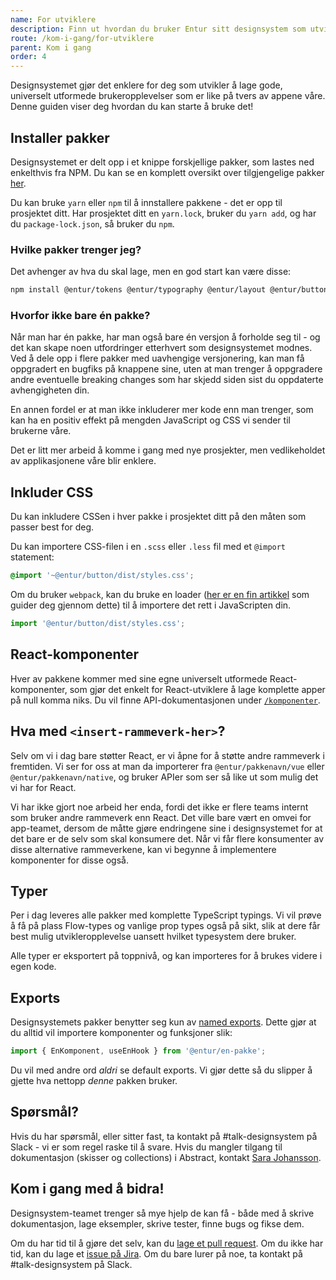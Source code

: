 ```yaml
---
name: For utviklere
description: Finn ut hvordan du bruker Entur sitt designsystem som utvikler.
route: /kom-i-gang/for-utviklere
parent: Kom i gang
order: 4
---
```



<PageHeader>
  Designsystemet gjør det enklere for deg som utvikler å lage gode, universelt
  utformede brukeropplevelser som er like på tvers av appene våre. Denne guiden
  viser deg hvordan du kan starte å bruke det!
</PageHeader>

## Installer pakker

Designsystemet er delt opp i et knippe forskjellige pakker, som lastes ned enkelthvis fra NPM. Du kan se en komplett oversikt over tilgjengelige pakker [her](http://npmjs.org/org/entur).

Du kan bruke `yarn` eller `npm` til å innstallere pakkene - det er opp til prosjektet ditt. Har prosjektet ditt en `yarn.lock`, bruker du `yarn add`, og har du `package-lock.json`, så bruker du `npm`.

### Hvilke pakker trenger jeg?

Det avhenger av hva du skal lage, men en god start kan være disse:

```sh
npm install @entur/tokens @entur/typography @entur/layout @entur/button @entur/form
```

### Hvorfor ikke bare én pakke?

Når man har én pakke, har man også bare én versjon å forholde seg til - og det kan skape noen utfordringer etterhvert som designsystemet modnes. Ved å dele opp i flere pakker med uavhengige versjonering, kan man få oppgradert en bugfiks på knappene sine, uten at man trenger å oppgradere andre eventuelle breaking changes som har skjedd siden sist du oppdaterte avhengigheten din.

En annen fordel er at man ikke inkluderer mer kode enn man trenger, som kan ha en positiv effekt på mengden JavaScript og CSS vi sender til brukerne våre.

Det er litt mer arbeid å komme i gang med nye prosjekter, men vedlikeholdet av applikasjonene våre blir enklere.

## Inkluder CSS

Du kan inkludere CSSen i hver pakke i prosjektet ditt på den måten som passer best for deg.

Du kan importere CSS-filen i en `.scss` eller `.less` fil med et `@import` statement:

```scss
@import '~@entur/button/dist/styles.css';
```

Om du bruker `webpack`, kan du bruke en loader ([her er en fin artikkel](https://medium.com/a-beginners-guide-for-webpack-2/webpack-loaders-css-and-sass-2cc0079b5b3a) som guider deg gjennom dette) til å importere det rett i JavaScripten din.

```js
import '@entur/button/dist/styles.css';
```

## React-komponenter

Hver av pakkene kommer med sine egne universelt utformede React-komponenter, som gjør det enkelt for React-utviklere å lage komplette apper på null komma niks. Du vil finne API-dokumentasjonen under [`/komponenter`](/komponenter).

## Hva med `<insert-rammeverk-her>`?

Selv om vi i dag bare støtter React, er vi åpne for å støtte andre rammeverk i fremtiden. Vi ser for oss at man da importerer fra `@entur/pakkenavn/vue` eller `@entur/pakkenavn/native`, og bruker APIer som ser så like ut som mulig det vi har for React.

Vi har ikke gjort noe arbeid her enda, fordi det ikke er flere teams internt som bruker andre rammeverk enn React. Det ville bare vært en omvei for app-teamet, dersom de måtte gjøre endringene sine i designsystemet for at det bare er de selv som skal konsumere det. Når vi får flere konsumenter av disse alternative rammeverkene, kan vi begynne å implementere komponenter for disse også.

## Typer

Per i dag leveres alle pakker med komplette TypeScript typings. Vi vil prøve å få på plass Flow-types og vanlige prop types også på sikt, slik at dere får best mulig utvikleropplevelse uansett hvilket typesystem dere bruker.

Alle typer er eksportert på toppnivå, og kan importeres for å brukes videre i egen kode.

## Exports

Designsystemets pakker benytter seg kun av [named exports](https://developer.mozilla.org/en-US/docs/web/javascript/reference/statements/export). Dette gjør at du alltid vil importere komponenter og funksjoner slik:

```js
import { EnKomponent, useEnHook } from '@entur/en-pakke';
```

Du vil med andre ord _aldri_ se default exports. Vi gjør dette så du slipper å gjette hva nettopp _denne_ pakken bruker.

## Spørsmål?

Hvis du har spørsmål, eller sitter fast, ta kontakt på #talk-designsystem på Slack - vi er som regel raske til å svare. Hvis du mangler tilgang til dokumentasjon (skisser og collections) i Abstract, kontakt [Sara Johansson](mailto:sara.johansson@entur.org).

## Kom i gang med å bidra!

Designsystem-teamet trenger så mye hjelp de kan få - både med å skrive dokumentasjon, lage eksempler, skrive tester, finne bugs og fikse dem.

Om du har tid til å gjøre det selv, kan du [lage et pull request](https://bitbucket.org/enturas/design-system). Om du ikke har tid, kan du lage et [issue på Jira](https://enturas.atlassian.com). Om du bare lurer på noe, ta kontakt på #talk-designsystem på Slack.
